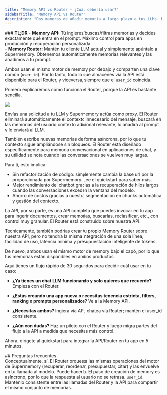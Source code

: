 ```yaml
---
title: "Memory API vs Router — ¿Cuál debería usar?"
sidebarTitle: "Memory API vs Router"
description: "Dos maneras de añadir memoria a largo plazo a tus LLMs. Mismo motor bajo el capó. Elige velocidad (Router) o control (Memory API), o usa ambos a la vez."
---
```


<Tip>
### <strong>TL;DR</strong>
- <strong>Memory API:</strong> Tú ingieres/buscas/filtras memorias y decides exactamente qué entra en el prompt. Máximo control para apps en producción y recuperación personalizada. <br/>
- <strong>Memory Router:</strong> Mantén tu cliente LLM actual y simplemente apúntalo a Supermemory. Obtenemos automáticamente memorias relevantes y las añadimos a tu prompt. <br />

Ambos usan el mismo motor de memory por debajo y comparten una clave común (`user_id`). Por lo tanto, todo lo que almacenes vía la API está disponible para el Router, y viceversa, siempre que el `user_id` coincida.
</Tip>

Primero explicaremos cómo funciona el Router, porque la API es bastante sencilla.

![](./images/infinite-context.png)

Envías una solicitud a tu LLM y Supermemory actúa como proxy. El Router eliminará automáticamente el contexto innecesario del mensaje, buscará en las memorias del usuario contexto adicional relevante, lo añadirá al prompt y lo enviará al LLM. 

También escribe nuevas memorias de forma asíncrona, por lo que tu contexto sigue ampliándose sin bloqueos. El Router está diseñado específicamente para memoria conversacional en aplicaciones de chat, y su utilidad se nota cuando las conversaciones se vuelven muy largas.

Para ti, esto implica:

- Sin refactorización de código: simplemente cambia la base url por la proporcionada por Supermemory. Lee el quickstart para saber más.
- Mejor rendimiento del chatbot gracias a la recuperación de hilos largos cuando las conversaciones exceden la ventana del modelo.
- Ahorro de costos gracias a nuestra segmentación en chunks automática y gestión del contexto.

La API, por su parte, es una API completa que puedes invocar en tu app para ingerir documentos, crear memorias, buscarlas, reclasificar, etc., con control muy granular. El Router está construido sobre nuestra API.

Técnicamente, también podrías crear tu propio Memory Router sobre nuestra API, pero no tendría la misma integración de una sola línea, facilidad de uso, latencia mínima y presupuestación inteligente de tokens.

De nuevo, ambos usan el mismo motor de memory bajo el capó, por lo que tus memorias están disponibles en ambos productos.

Aquí tienes un flujo rápido de 30 segundos para decidir cuál usar en tu caso:

- <strong> ¿Ya tienes un chat LLM funcionando y solo quieres que recuerde? </strong> Empieza con el Router.


- <strong> ¿Estás creando una app nueva o necesitas tenencia estricta, filters, ranking o prompts personalizados? </strong> Ve a la Memory API.


- <strong> ¿Necesitas ambos? </strong> Ingiera vía API, chatea vía Router; mantén el user_id consistente.


- <strong> ¿Aún con dudas? </strong> Haz un piloto con el Router y luego migra partes del flujo a la API a medida que necesites más control.

Ahora, dirígete al quickstart para integrar la API/Router en tu app en 5 minutos.

<div id="faqs">
  ## Preguntas frecuentes
</div>

<AccordionGroup>
  <Accordion title="¿El Router solo llama a la Memory API tras bambalinas?">
    Conceptualmente, sí. El Router orquesta las mismas operaciones del motor de Supermemory (recuperar, reordenar, presupuestar, citar) y las envuelve en tu llamada al modelo.
  </Accordion>
  <Accordion title="¿El Router almacena nuevas memorias automáticamente?">
    Puede hacerlo. El paso de creación de memory es asíncrono, por lo que la respuesta al usuario no se retrasa.
  </Accordion>
  <Accordion title="¿Qué identifica la memory del usuario entre el Router y la API?">
    <code>user_id</code>. Manténlo consistente entre las llamadas del Router y la API para compartir el mismo conjunto de memorias.
  </Accordion>
</AccordionGroup>